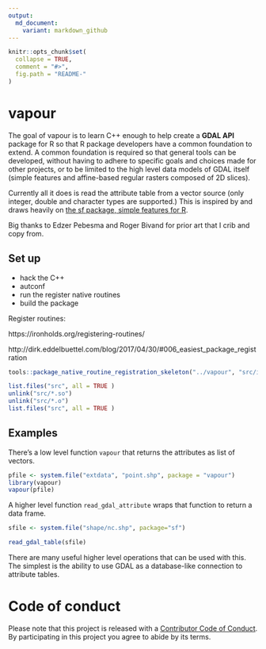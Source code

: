 ```yaml
---
output:
  md_document:
    variant: markdown_github
---
```


<!-- README.md is generated from README.Rmd. Please edit that file -->

```r
knitr::opts_chunk$set(
  collapse = TRUE,
  comment = "#>",
  fig.path = "README-"
)
```

# vapour

The goal of vapour is to learn C++ enough to help create a **GDAL API** package for R
so that R package developers have a common foundation to extend. A common foundation is
required so that general tools can be developed, without having to adhere to specific goals
and choices made for other projects, or to be limited to the high level data models of GDAL itself (simple features and affine-based regular rasters composed of 2D slices). 

Currently all it does is read the attribute table from a vector source (only integer, double and character types are supported.) This is inspired by and draws heavily on [the sf package, simple features for R](https://github.com/r-spatial/sf). 

Big thanks to Edzer Pebesma and Roger Bivand for prior art that I crib and copy from. 

## Set up


* hack the C++
* autconf
* run the register native routines
* build the package

Register routines: 

https://ironholds.org/registering-routines/

http://dirk.eddelbuettel.com/blog/2017/04/30/#006_easiest_package_registration


```R
tools::package_native_routine_registration_skeleton("../vapour", "src/init.c",character_only = FALSE)
```

```R
list.files("src", all = TRUE )
unlink("src/*.so")
unlink("src/*.o")
list.files("src", all = TRUE )

```


## Examples

There's a low level function `vapour` that returns the attributes as  list of vectors. 

```r
pfile <- system.file("extdata", "point.shp", package = "vapour")
library(vapour)
vapour(pfile)
```

A higher level function `read_gdal_attribute` wraps that function to return a data frame. 

```r
sfile <- system.file("shape/nc.shp", package="sf")

read_gdal_table(sfile)
```

There are many useful higher level operations that can be used with this. The simplest is the ability to use GDAL as a database-like connection to attribute tables. 


# Code of conduct

Please note that this project is released with a [Contributor Code of Conduct](CONDUCT.md). By participating in this project you agree to abide by its terms.
